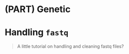 # (PART) Genetic {-}

# Handling `fastq`

> A little tutorial on handling and cleaning fastq files?
